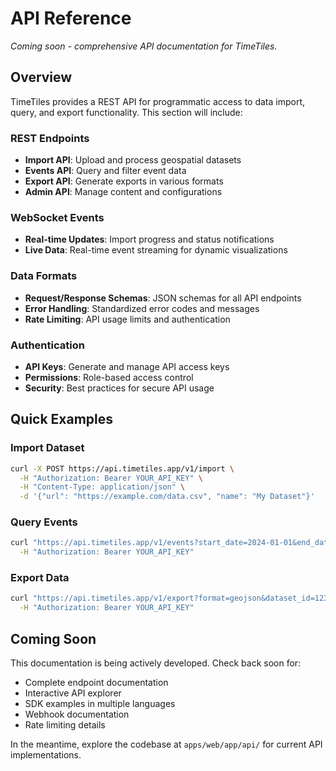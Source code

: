 # API Reference

_Coming soon - comprehensive API documentation for TimeTiles._

## Overview

TimeTiles provides a REST API for programmatic access to data import, query, and export functionality. This section will include:

### REST Endpoints

- **Import API**: Upload and process geospatial datasets
- **Events API**: Query and filter event data
- **Export API**: Generate exports in various formats
- **Admin API**: Manage content and configurations

### WebSocket Events

- **Real-time Updates**: Import progress and status notifications
- **Live Data**: Real-time event streaming for dynamic visualizations

### Data Formats

- **Request/Response Schemas**: JSON schemas for all API endpoints
- **Error Handling**: Standardized error codes and messages
- **Rate Limiting**: API usage limits and authentication

### Authentication

- **API Keys**: Generate and manage API access keys
- **Permissions**: Role-based access control
- **Security**: Best practices for secure API usage

## Quick Examples

### Import Dataset

```bash
curl -X POST https://api.timetiles.app/v1/import \
  -H "Authorization: Bearer YOUR_API_KEY" \
  -H "Content-Type: application/json" \
  -d '{"url": "https://example.com/data.csv", "name": "My Dataset"}'
```

### Query Events

```bash
curl "https://api.timetiles.app/v1/events?start_date=2024-01-01&end_date=2024-12-31" \
  -H "Authorization: Bearer YOUR_API_KEY"
```

### Export Data

```bash
curl "https://api.timetiles.app/v1/export?format=geojson&dataset_id=123" \
  -H "Authorization: Bearer YOUR_API_KEY"
```

## Coming Soon

This documentation is being actively developed. Check back soon for:

- Complete endpoint documentation
- Interactive API explorer
- SDK examples in multiple languages
- Webhook documentation
- Rate limiting details

In the meantime, explore the codebase at `apps/web/app/api/` for current API implementations.

